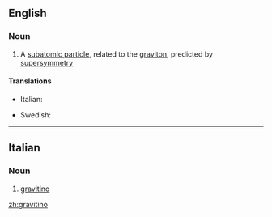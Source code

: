 ==English==

===Noun===
{{wikipedia}}
{{en-noun}}

#{{particles}} A [[subatomic particle]], related to the [[graviton]], predicted by [[supersymmetry]]

====Translations====
{{top}}
* Italian: {{t-|it|gravitino}}
{{mid}}
* Swedish: {{t-|sv|gravitino|c}}
{{bottom}}

----
==Italian==

===Noun===
{{wikipedia|lang=it}}
{{it-noun|gravitin|m|o|i}}

#{{physics|lang=it}} [[#English|gravitino]]

[[zh:gravitino]]